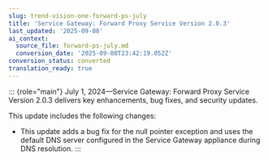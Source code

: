 ```yaml
---
slug: trend-vision-one-forward-ps-july
title: 'Service Gateway: Forward Proxy Service Version 2.0.3'
last_updated: '2025-09-08'
ai_context:
  source_file: forward-ps-july.md
  conversion_date: '2025-09-08T23:42:19.052Z'
conversion_status: converted
translation_ready: true
---
```


::: {role="main"}
July 1, 2024—Service Gateway: Forward Proxy Service Version 2.0.3 delivers key enhancements, bug fixes, and security updates.

This update includes the following changes:

- This update adds a bug fix for the null pointer exception and uses the default DNS server configured in the Service Gateway appliance during DNS resolution.
:::
